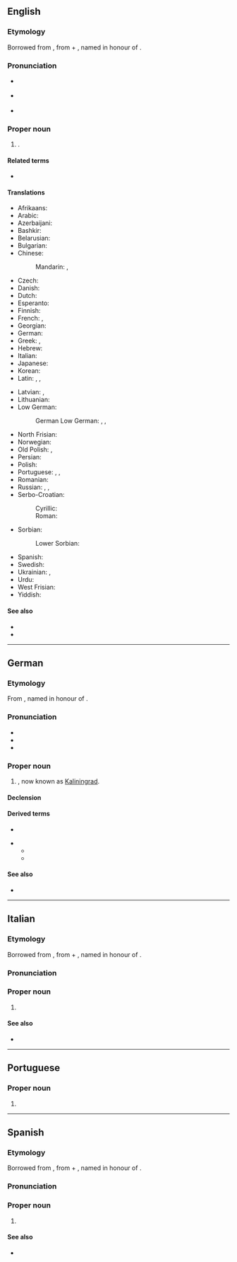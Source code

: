 {{also|Konigsberg}}
==English==

===Etymology===
Borrowed from {{bor|en|de|Königsberg}}, from {{m|de|König||king}} + {{m|de|Berg||mountain}}, named in honour of {{w|Ottokar II of Bohemia|Ottokar II, king of Bohemia}}.

===Pronunciation===
{{wikipedia|mul=Kaliningrad}}
* {{a|UK}} {{IPA|en|/ˈkɜːnɪɡzˌbɜːɡ/}}
* {{a|US}} {{IPA|en|/ˈkɜnɪɡzˌbɝɡ/|/ˈkeɪnɪɡzˌbɝɡ/}}
* {{hyphenation|en|Kö|nigs|berg}}

===Proper noun===
{{en-proper noun}}

# {{lb|en|historical}} {{place|en|city|c/Russia|def=The former capital of [[East Prussia]], [[Germany]], now [[Kaliningrad]], [[Russia]].}}.

====Related terms====
* {{l|en|Königsberger Klopse}}

====Translations====
{{trans-top-also|the former capital of East Prussia|Kaliningrad}}
* Afrikaans: {{t|af|Koningsberg}}
* Arabic: {{t|ar|كُونِيغْسْبَرْغ|m}}
* Azerbaijani: {{t|az|Köniqsberq}}
* Bashkir: {{t|ba|Кө́нигсберг}}
* Belarusian: {{t|be|Караля́вец|m}}
* Bulgarian: {{t|bg|Кьонигсберг|m}}
* Chinese:
*: Mandarin: {{t|cmn|柯尼斯堡|tr=Kēnísībǎo}}, {{t+|cmn|哥尼斯堡|tr=Gēnísībǎo}}
* Czech: {{t+|cs|Královec|m}}
* Danish: {{t|da|Königsberg}}
* Dutch: {{t|nl|Koningsbergen|n}}
* Esperanto: {{t|eo|Kenigsbergo}}
* Finnish: {{t+|fi|Königsberg}}
* French: {{t|fr|Kœnigsberg|m}}, {{t+|fr|Königsberg|m}}
* Georgian: {{t|ka|კენიგსბერგი}}
* German: {{t+|de|Königsberg|n}}
* Greek: {{t|el|Καινιξβέργη|f}}, {{t|el|Κένιγκσμπεργκ|n}}
* Hebrew: {{t|he|קֶנִיגְסְבֶּרְג|m|tr=Kenigsbérg}}
* Italian: {{t|it|Königsberg|f}}
* Japanese: {{t|ja|ケーニヒスベルク|tr=Kēnihisuberuku}}
* Korean: {{t|ko|^쾨니히스베르크}}
* Latin: {{t|la|Rēgiomontum|n}}, {{t|la|Rēgiomontium|n}}, {{t-check|la|Rēgiomontānum|n}}
{{trans-mid}}
* Latvian: {{t|lv|Kēnigsberga|f}}, {{t|lv|Karaļauči|m}}
* Lithuanian: {{t|lt|Karaliaučius|m}}
* Low German:
*: German Low German: {{t|nds-de|Königsbarg|n}} {{qualifier|in some dialects}}, {{t|nds-de|Kensbarg|n}} {{qualifier|Natangian Low Prussian}}, {{t|nds-de|Kensborg|n}} {{qualifier|Elbingian Low Prussian}}
* North Frisian: {{t|frr|Könningsbeerg}}
* Norwegian: {{t|no|Königsberg}}
* Old Polish: {{t|zlw-opl|Królewiec|m}}, {{t|zlw-opl|Królówgród|m}}
* Persian: {{t|fa|کونیگسبرگ|tr=Konigsberg}}
* Polish: {{t+|pl|Królewiec|m}}
* Portuguese: {{t|pt|Conisberga|f}}, {{t|pt|Königsberg|f}}, {{t|pt|Konigsberg|f}}
* Romanian: {{t|ro|Königsberg|m}}
* Russian: {{t+|ru|Кёнигсберг|m}}, {{t+|ru|Кёнигсбе́рг|m}}, {{t|ru|Короле́вец|m}}
* Serbo-Croatian:
*: Cyrillic: {{t|sh|Краљевиц|m}}
*: Roman: {{t|sh|Kraljevic|m}}
* Sorbian:
*: Lower Sorbian: {{t|dsb|Kralowc|m}}
* Spanish: {{t+|es|Königsberg|m}}
* Swedish: {{t+|sv|Königsberg|n}}
* Ukrainian: {{t|uk|Ке́ніґсберґ|m}}, {{t|uk|Кеніґсбе́рґ|m}}
* Urdu: {{t|ur|کونگسبرگ|m|tr=Konigasberg}}
* West Frisian: {{t|fy|Keningsberch}}
* Yiddish: {{t|yi|קעניגסבערג|n}}
{{trans-bottom}}

====See also====
* {{l|en|Kaliningrad}}
* {{l|en|Prussia}}

----

==German==

===Etymology===
From {{compound|de|König|t1=king|Berg|t2=mountain}}, named in honour of {{w|Ottokar II of Bohemia|Ottokar II, king of Bohemia}}.

===Pronunciation===
{{wikipedia|Königsberg (Preußen)|Königsberg|lang=de}}
* {{IPA|de|/ˈkøːnɪçsˌbɛɐ̯k/}}
* {{audio|de|De-Königsberg.ogg|Audio}}
* {{hyphenation|de|Kö|nigs|berg}}

===Proper noun===
{{de-proper noun|n,(s)}}

# {{lb|de|historical}} {{place|de|city|c/Russia|def=the former capital of East Prussia|t1=Königsberg}}, now known as [[Kaliningrad]].

====Declension====
{{de-ndecl|n,(s).sg}}

====Derived terms====
* {{l|de|Königsberger}}
<!-- the following derived terms of Königsberger should be moved to [[Königsberger]] when the entry is created: -->
** {{l|de|Königsbergerin}}
** {{l|de|Königsberger Klopse}}

====See also====
* {{l|de|Kaliningrad}}

----

==Italian==
{{wikipedia|lang=it}}

===Etymology===
Borrowed from {{bor|it|de|Königsberg}}, from {{m|de|König||king}} + {{m|de|Berg||mountain}}, named in honour of {{w|Ottokar II of Bohemia|Ottokar II, king of Bohemia}}.

===Pronunciation===
{{it-pr
|Kö̀ni(g)sbè̱rg
|Kòni(g)sberg,Kéni(g)sberg<pre:{{q|low-register}}>
}}

===Proper noun===
{{it-proper noun|f}}

# {{lb|it|historical}} {{place|it|city|c/Russia|def=the former capital of East Prussia|t1=Königsberg}}

====See also====
* {{l|it|Kaliningrad}}

----

==Portuguese==

===Proper noun===
{{pt-proper noun|f}}

# {{alternative spelling of|pt|Konigsberg}}

----

==Spanish==
{{wikipedia|lang=es}}

===Etymology===
Borrowed from {{bor|es|de|Königsberg}}, from {{m|de|König||king}} + {{m|de|Berg||mountain}}, named in honour of {{w|Ottokar II of Bohemia|Ottokar II, king of Bohemia}}.

===Pronunciation===
{{es-IPA|Quénisber}}

===Proper noun===
{{es-proper noun|m}}

# {{lb|es|historical}} {{place|es|city|c/Russia|def=the former capital of East Prussia|t1=Königsberg}}

====See also====
* {{l|es|Kaliningrado}}